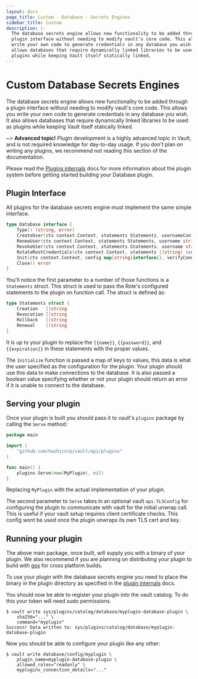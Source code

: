 ```yaml
---
layout: docs
page_title: Custom - Database - Secrets Engines
sidebar_title: Custom
description: |-
  The database secrets engine allows new functionality to be added through a
  plugin interface without needing to modify vault's core code. This allows you
  write your own code to generate credentials in any database you wish. It also
  allows databases that require dynamically linked libraries to be used as
  plugins while keeping Vault itself statically linked.
---
```


# Custom Database Secrets Engines

The database secrets engine allows new functionality to be added through a
plugin interface without needing to modify vault's core code. This allows you
write your own code to generate credentials in any database you wish. It also
allows databases that require dynamically linked libraries to be used as plugins
while keeping Vault itself statically linked.

~> **Advanced topic!** Plugin development is a highly advanced topic in Vault,
and is not required knowledge for day-to-day usage. If you don't plan on writing
any plugins, we recommend not reading this section of the documentation.

Please read the [Plugins internals](/vault/docs/internals/plugins) docs for more
information about the plugin system before getting started building your
Database plugin.

## Plugin Interface

All plugins for the database secrets engine must implement the same simple interface.

```go
type Database interface {
	Type() (string, error)
	CreateUser(ctx context.Context, statements Statements, usernameConfig UsernameConfig, expiration time.Time) (username string, password string, err error)
	RenewUser(ctx context.Context, statements Statements, username string, expiration time.Time) error
	RevokeUser(ctx context.Context, statements Statements, username string) error
	RotateRootCredentials(ctx context.Context, statements []string) (config map[string]interface{}, err error)
	Init(ctx context.Context, config map[string]interface{}, verifyConnection bool) (saveConfig map[string]interface{}, err error)
	Close() error
}
```

You'll notice the first parameter to a number of those functions is a
`Statements` struct. This struct is used to pass the Role's configured
statements to the plugin on function call. The struct is defined as:

```go
type Statements struct {
	Creation   []string
	Revocation []string
	Rollback   []string
	Renewal    []string
}
```

It is up to your plugin to replace the `{{name}}`, `{{password}}`, and
`{{expiration}}` in these statements with the proper values.

The `Initialize` function is passed a map of keys to values, this data is what the
user specified as the configuration for the plugin. Your plugin should use this
data to make connections to the database. It is also passed a boolean value
specifying whether or not your plugin should return an error if it is unable to
connect to the database.

## Serving your plugin

Once your plugin is built you should pass it to vault's `plugins` package by
calling the `Serve` method:

```go
package main

import (
    "github.com/hashicorp/vault/api/plugins"
)

func main() {
    plugins.Serve(new(MyPlugin), nil)
}
```

Replacing `MyPlugin` with the actual implementation of your plugin.

The second parameter to `Serve` takes in an optional vault `api.TLSConfig` for
configuring the plugin to communicate with vault for the initial unwrap call.
This is useful if your vault setup requires client certificate checks. This
config wont be used once the plugin unwraps its own TLS cert and key.

## Running your plugin

The above main package, once built, will supply you with a binary of your
plugin. We also recommend if you are planning on distributing your plugin to
build with [gox](https://github.com/mitchellh/gox) for cross platform builds.

To use your plugin with the database secrets engine you need to place the binary in the
plugin directory as specified in the [plugin internals](/vault/docs/internals/plugins) docs.

You should now be able to register your plugin into the vault catalog. To do
this your token will need sudo permissions.

```text
$ vault write sys/plugins/catalog/database/myplugin-database-plugin \
    sha256="..." \
    command="myplugin"
Success! Data written to: sys/plugins/catalog/database/myplugin-database-plugin
```

Now you should be able to configure your plugin like any other:

```text
$ vault write database/config/myplugin \
    plugin_name=myplugin-database-plugin \
    allowed_roles="readonly" \
    myplugins_connection_details="..."
```
